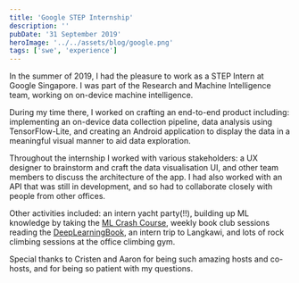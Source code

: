 ```yaml
---
title: 'Google STEP Internship'
description: ''
pubDate: '31 September 2019'
heroImage: '../../assets/blog/google.png'
tags: ['swe', 'experience']
---
```


In the summer of 2019, I had the pleasure to work as a STEP Intern at Google Singapore. I was part of the Research and Machine Intelligence team, working on on-device machine intelligence.

During my time there, I worked on crafting an end-to-end product including: implementing an on-device data collection pipeline, data analysis using TensorFlow-Lite, and creating an Android application to display the data in a meaningful visual manner to aid data exploration.

Throughout the internship I worked with various stakeholders: a UX designer to brainstorm and craft the data visualisation UI, and other team members to discuss the architecture of the app. I had also worked with an API that was still in development, and so had to collaborate closely with people from other offices.

Other activities included: an intern yacht party(!!), building up ML knowledge by taking the [ML Crash Course](https://developers.google.com/machine-learning/crash-course/ml-intro), weekly book club sessions reading the [DeepLearningBook](https://www.deeplearningbook.org/), an intern trip to Langkawi, and lots of rock climbing sessions at the office climbing gym.

Special thanks to Cristen and Aaron for being such amazing hosts and co-hosts, and for being so patient with my questions.